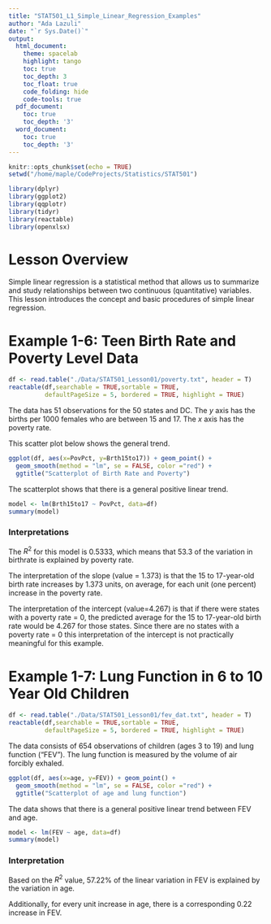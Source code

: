 ```yaml
---
title: "STAT501_L1_Simple_Linear_Regression_Examples"
author: "Ada Lazuli"
date: "`r Sys.Date()`"
output:
  html_document:
    theme: spacelab
    highlight: tango
    toc: true
    toc_depth: 3
    toc_float: true
    code_folding: hide
    code-tools: true
  pdf_document:
    toc: true
    toc_depth: '3'
  word_document:
    toc: true
    toc_depth: '3'
---
```



```r
knitr::opts_chunk$set(echo = TRUE)
setwd("/home/maple/CodeProjects/Statistics/STAT501")
```

```r
library(dplyr)
library(ggplot2)
library(qqplotr)
library(tidyr)
library(reactable)
library(openxlsx)
```

# Lesson Overview
Simple linear regression is a statistical method that allows us to summarize and study relationships between two continuous (quantitative) variables. This lesson introduces the concept and basic procedures of simple linear regression.

# Example 1-6: Teen Birth Rate and Poverty Level Data

```r
df <- read.table("./Data/STAT501_Lesson01/poverty.txt", header = T)
reactable(df,searchable = TRUE,sortable = TRUE,
          defaultPageSize = 5, bordered = TRUE, highlight = TRUE)
```

The data has 51 observations for the 50 states and DC. The $y$ axis has the births per 1000 females who are between 15 and 17. The $x$ axis has the poverty rate.

This scatter plot below shows the general trend.

```r
ggplot(df, aes(x=PovPct, y=Brth15to17)) + geom_point() +
  geom_smooth(method = "lm", se = FALSE, color ="red") +
  ggtitle("Scatterplot of Birth Rate and Poverty")
```

The scatterplot shows that there is a general positive linear trend. 

```r
model <- lm(Brth15to17 ~ PovPct, data=df)
summary(model)
```

### Interpretations

The $R^2$ for this model is 0.5333, which means that $53.3%$ of the variation in birthrate is explained by poverty rate.

The interpretation of the slope (value = 1.373) is that the 15 to 17-year-old birth rate increases by 1.373 units, on average, for each unit (one percent) increase in the poverty rate.

The interpretation of the intercept (value=4.267) is that if there were states with a poverty rate = 0, the predicted average for the 15 to 17-year-old birth rate would be 4.267 for those states. Since there are no states with a poverty rate = 0 this interpretation of the intercept is not practically meaningful for this example.

# Example 1-7: Lung Function in 6 to 10 Year Old Children 

```r
df <- read.table("./Data/STAT501_Lesson01/fev_dat.txt", header = T)
reactable(df,searchable = TRUE,sortable = TRUE,
          defaultPageSize = 5, bordered = TRUE, highlight = TRUE)
```

The data consists of 654 observations of children (ages 3 to 19) and lung function ("FEV"). The lung function is measured by the volume of air forcibly exhaled.

```r
ggplot(df, aes(x=age, y=FEV)) + geom_point() +
  geom_smooth(method = "lm", se = FALSE, color ="red") +
  ggtitle("Scatterplot of age and lung function")
```


The data shows that there is a general positive linear trend between FEV and age.

```r
model <- lm(FEV ~ age, data=df)
summary(model)
```

### Interpretation

Based on the $R^2$ value, 57.22% of the linear variation in FEV is explained by the variation in age.

Additionally, for every unit increase in age, there is a corresponding 0.22 increase in FEV.










